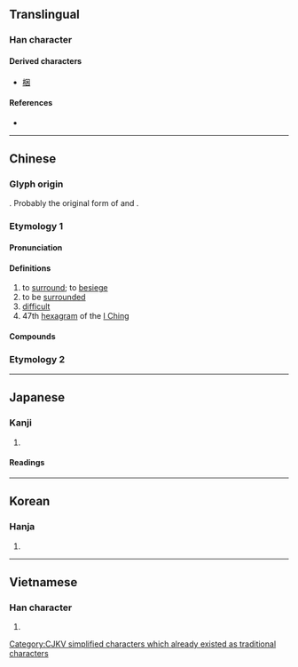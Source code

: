 {{also|睏}}
{{character info/new}}
==Translingual==

===Han character===
{{Han char|rn=31|rad=囗|as=04|sn=7|four=60904|canj=WD,XWD|ids=⿴囗木}}

====Derived characters====
* [[梱]]

====References====
* {{Han ref|kx=0217.200|dkj=04717|dj=0445.030|hdz=10714.070|uh=56F0|ud=22256|bh=A778|bd=42872}}

----

==Chinese==

===Glyph origin===
{{Han etym}}
{{Han compound|囗|木|ls=ic|t1=surround|t2=wood}}. Probably the original form of {{och-l|梱|doorsill}} and {{och-l|閫|doorsill}}.

===Etymology 1===
{{zh-forms}}

====Pronunciation====
{{zh-pron
|m=kùn
|m-s=
|c=kwan3
|c-t=
|g=
|h=pfs=khun
|j=
|mb=
|md=kóng
|mn=khùn
|mn-t=kung3
|w=2khun
|x=
|mc=y
|oc=y
|ma=y
|cat=v,a,n
}}

====Definitions====
{{zh-hanzi}}

# to [[surround]]; to [[besiege]]
# to be [[surround]]ed
# [[difficult]]
# 47th [[hexagram]] of the [[I Ching]]

====Compounds====
{{zh-der|困難|窮困|力困筋乏|困歇|兵疲馬困|困窮|困擾|困倦|上下交困|困滯|困惑|孱困|困心衡慮|困覺|人困馬乏|困阨|困憊|急人之困|受困|困躓|形疲神困|困窘|困阻|困住|困人|困獸之鬥|困鬥|坐困愁城|勞困|偃蹇困窮|困騰騰|交困|困學|困處泥塗|困隘|圍困|乏困|困乏|國窮民困|困獸|國困民艱|困苦|困頓|困話|困處|困知勉行|困獸猶鬥|困局|困守|困厄|困境|困畏|坐困|內外交困|困蹙|春困秋乏|救困扶危|皮困秋|疲困|春困|扶危濟困|窘困|濟困扶危|扶危救困|禽困覆車|昏困|潛蛟困鳳|艱困|貧困|龍困淺灘|顛連困苦|軟困|解困|飢困|紓困|酒困|脫困|肚困}}

===Etymology 2===
{{zh-see|睏}}

----

==Japanese==

===Kanji===
{{ja-kanji|grade=6|rs=囗04}}

# {{defn|lang=ja|sort=囗04}}

====Readings====
{{ja-readings
|goon=こん
|kanon=こん
|kun=こま-る, くる-しむ
}}

----

==Korean==

===Hanja===
{{ko-hanja|hangeul=곤}}

# {{defn|lang=ko|sort=囗04}}

----

==Vietnamese==

===Han character===
{{vi-hantu|[[khốn]], [[khuôn]]|rs=囗04}}

# {{defn|lang=vi}}

[[Category:CJKV simplified characters which already existed as traditional characters]]